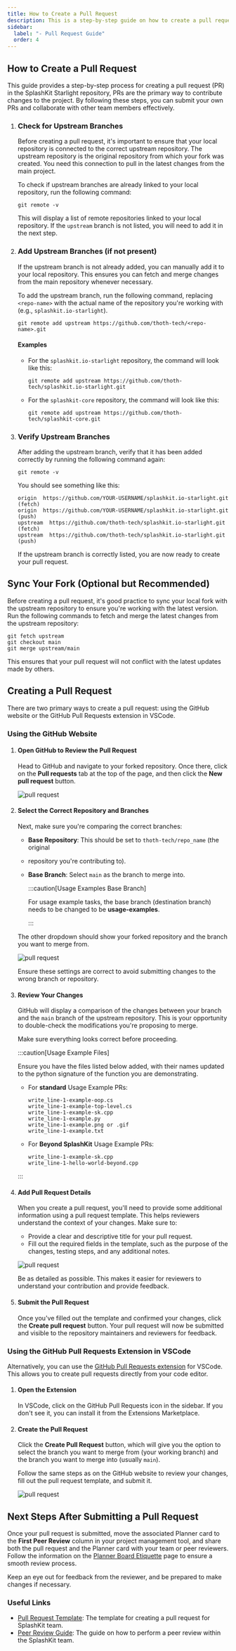 ```yaml
---
title: How to Create a Pull Request
description: This is a step-by-step guide on how to create a pull request for SplashKit.
sidebar:
  label: "- Pull Request Guide"
  order: 4
---
```



## How to Create a Pull Request

This guide provides a step-by-step process for creating a pull request (PR) in the SplashKit
Starlight repository, PRs are the primary way to contribute changes to the project. By following
these steps, you can submit your own PRs and collaborate with other team members effectively.

<Steps>

1. ### Check for Upstream Branches

   Before creating a pull request, it's important to ensure that your local repository is connected
   to the correct upstream repository. The upstream repository is the original repository from which
   your fork was created. You need this connection to pull in the latest changes from the main
   project.

   To check if upstream branches are already linked to your local repository, run the following
   command:

   ```shell
   git remote -v
   ```

   This will display a list of remote repositories linked to your local repository. If the
   `upstream` branch is not listed, you will need to add it in the next step.

2. ### Add Upstream Branches (if not present)

   If the upstream branch is not already added, you can manually add it to your local repository.
   This ensures you can fetch and merge changes from the main repository whenever necessary.

   To add the upstream branch, run the following command, replacing `<repo-name>` with the actual
   name of the repository you're working with (e.g., `splashkit.io-starlight`).

   ```shell
   git remote add upstream https://github.com/thoth-tech/<repo-name>.git
   ```

   #### Examples

   - For the `splashkit.io-starlight` repository, the command will look like this:

     ```shell
     git remote add upstream https://github.com/thoth-tech/splashkit.io-starlight.git
     ```

   - For the `splashkit-core` repository, the command will look like this:

     ```shell
     git remote add upstream https://github.com/thoth-tech/splashkit-core.git
     ```

3. ### Verify Upstream Branches

   After adding the upstream branch, verify that it has been added correctly by running the
   following command again:

   ```shell
   git remote -v
   ```

   You should see something like this:

   ```shell
   origin  https://github.com/YOUR-USERNAME/splashkit.io-starlight.git (fetch)
   origin  https://github.com/YOUR-USERNAME/splashkit.io-starlight.git (push)
   upstream  https://github.com/thoth-tech/splashkit.io-starlight.git (fetch)
   upstream  https://github.com/thoth-tech/splashkit.io-starlight.git (push)
   ```

   If the upstream branch is correctly listed, you are now ready to create your pull request.

</Steps>

## Sync Your Fork (Optional but Recommended)

Before creating a pull request, it's good practice to sync your local fork with the upstream
repository to ensure you're working with the latest version. Run the following commands to fetch and
merge the latest changes from the upstream repository:

```shell
git fetch upstream
git checkout main
git merge upstream/main
```

This ensures that your pull request will not conflict with the latest updates made by others.

## Creating a Pull Request

There are two primary ways to create a pull request: using the GitHub website or the GitHub Pull
Requests extension in VSCode.

### Using the GitHub Website

<Steps>

1. #### Open GitHub to Review the Pull Request

   Head to GitHub and navigate to your forked repository. Once there, click on the **Pull requests**
   tab at the top of the page, and then click the **New pull request** button.

   ![pull request](./images/pull-request-fig1.png)

2. #### Select the Correct Repository and Branches

   Next, make sure you're comparing the correct branches:

   - **Base Repository**: This should be set to `thoth-tech/repo_name` (the original
   - repository you're contributing to).
   - **Base Branch**: Select `main` as the branch to merge into.

     :::caution[Usage Examples Base Branch]

     For usage example tasks, the base branch (destination branch) needs to be changed to be
     **usage-examples**.

     :::

   The other dropdown should show your forked repository and the branch you want to merge from.

   ![pull request](./images/pull-request-fig2.png)

   Ensure these settings are correct to avoid submitting changes to the wrong branch or repository.

3. #### Review Your Changes

   GitHub will display a comparison of the changes between your branch and the `main` branch of the
   upstream repository. This is your opportunity to double-check the modifications you're proposing
   to merge.

   Make sure everything looks correct before proceeding.

   :::caution[Usage Example Files]

   Ensure you have the files listed below added, with their names updated to the python signature of
   the function you are demonstrating.

   - For **standard** Usage Example PRs:

     ```plaintext
     write_line-1-example-oop.cs
     write_line-1-example-top-level.cs
     write_line-1-example-sk.cpp
     write_line-1-example.py
     write_line-1-example.png or .gif
     write_line-1-example.txt
     ```

   - For **Beyond SplashKit** Usage Example PRs:

     ```plaintext
     write_line-1-example-sk.cpp
     write_line-1-hello-world-beyond.cpp
     ```

   :::

4. #### Add Pull Request Details

   When you create a pull request, you'll need to provide some additional information using a pull
   request template. This helps reviewers understand the context of your changes. Make sure to:

   - Provide a clear and descriptive title for your pull request.
   - Fill out the required fields in the template, such as the purpose of the changes, testing
     steps, and any additional notes.

   ![pull request](./images/pull-request-fig4.png)

   Be as detailed as possible. This makes it easier for reviewers to understand your contribution
   and provide feedback.

5. #### Submit the Pull Request

   Once you've filled out the template and confirmed your changes, click the **Create pull request**
   button. Your pull request will now be submitted and visible to the repository maintainers and
   reviewers for feedback.

</Steps>

### Using the GitHub Pull Requests Extension in VSCode

Alternatively, you can use the
[GitHub Pull Requests extension](https://marketplace.visualstudio.com/items?itemName=GitHub.vscode-pull-request-github)
for VSCode. This allows you to create pull requests directly from your code editor.

<Steps>

1. #### Open the Extension

   In VSCode, click on the GitHub Pull Requests icon in the sidebar. If you don't see it, you can
   install it from the Extensions Marketplace.

2. #### Create the Pull Request

   Click the **Create Pull Request** button, which will give you the option to select the branch you
   want to merge from (your working branch) and the branch you want to merge into (usually `main`).

   Follow the same steps as on the GitHub website to review your changes, fill out the pull request
   template, and submit it.

   ![pull request](./images/prinvscode.gif)

</Steps>

## Next Steps After Submitting a Pull Request

Once your pull request is submitted, move the associated Planner card to the **First Peer Review**
column in your project management tool, and share both the pull request and the Planner card with
your team or peer reviewers. Follow the information on the
[Planner Board Etiquette](/products/splashkit/07-planner-board) page to ensure a smooth review
process.

Keep an eye out for feedback from the reviewer, and be prepared to make changes if necessary.

### Useful Links

- [Pull Request Template](/products/splashkit/05-pull-request-template): The template for creating a
  pull request for SplashKit team.
- [Peer Review Guide](/products/splashkit/06-peer-review): The guide on how to perform a peer review
  within the SplashKit team.
